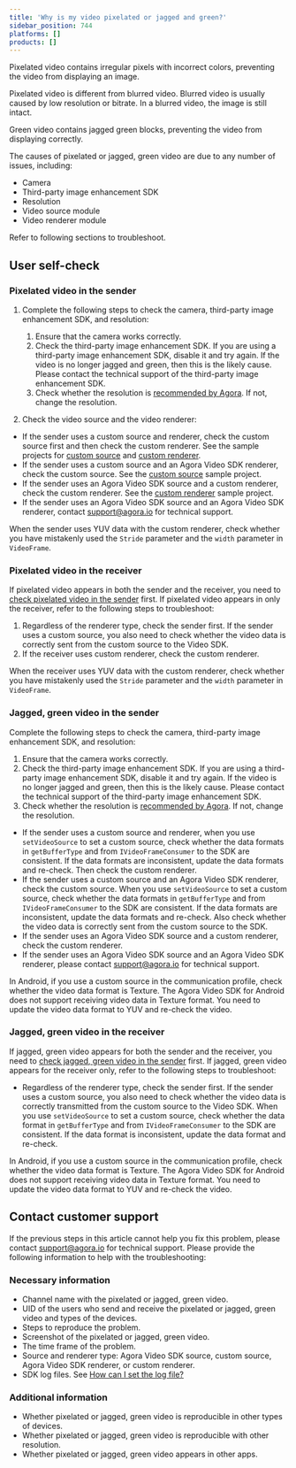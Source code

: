 ```yaml
---
title: 'Why is my video pixelated or jagged and green?'
sidebar_position: 744
platforms: []
products: []
---
```



Pixelated video contains irregular pixels with incorrect colors, preventing the video from displaying an image.

<div class="alert note">
  Pixelated video is different from blurred video. Blurred video is usually caused by low resolution
  or bitrate. In a blurred video, the image is still intact.
</div>

Green video contains jagged green blocks, preventing the video from displaying correctly.

The causes of pixelated or jagged, green video are due to any number of issues, including:

- Camera
- Third-party image enhancement SDK
- Resolution
- Video source module
- Video renderer module

Refer to following sections to troubleshoot.

## User self-check

<a id="pixelated_sender"></a>

### Pixelated video in the sender

1. Complete the following steps to check the camera, third-party image enhancement SDK, and resolution:

   1. Ensure that the camera works correctly.
   2. Check the third-party image enhancement SDK. If you are using a third-party image enhancement SDK, disable it and try again. If the video is no longer jagged and green, then this is the likely cause. Please contact the technical support of the third-party image enhancement SDK.
   3. Check whether the resolution is [recommended by Agora](/help/integration-issues/video_profile/). If not, change the resolution.

2. Check the video source and the video renderer:

- If the sender uses a custom source and renderer, check the custom source first and then check the custom renderer. See the sample projects for [custom source](https://github.com/AgoraIO/Advanced-Video/blob/dev/backup/Custom-Media-Device/Agora-Custom-Media-Device-Android/README.md) and [custom renderer](https://github.com/AgoraIO/Advanced-Video/tree/master/Android/sample-custom-render).
- If the sender uses a custom source and an Agora Video SDK renderer, check the custom source. See the [custom source](https://github.com/AgoraIO/Advanced-Video/blob/dev/backup/Custom-Media-Device/Agora-Custom-Media-Device-Android) sample project.
- If the sender uses an Agora Video SDK source and a custom renderer, check the custom renderer. See the [custom renderer](https://github.com/AgoraIO/Advanced-Video/blob/dev/backup/Custom-Media-Device/Agora-Custom-Media-Device-Android) sample project.
- If the sender uses an Agora Video SDK source and an Agora Video SDK renderer, contact [support@agora.io](mailto:support@agora.io) for technical support.

When the sender uses YUV data with the custom renderer, check whether you have mistakenly used the `Stride` parameter and the `width` parameter in <Link to="{{Global.API_REF_ANDROID_ROOT}}/rtc_api_overview.html">`VideoFrame`</Link>.

### Pixelated video in the receiver

If pixelated video appears in both the sender and the receiver, you need to [check pixelated video in the sender](#pixelated_sender) first. If pixelated video appears in only the receiver, refer to the following steps to troubleshoot:

1. Regardless of the renderer type, check the sender first. If the sender uses a custom source, you also need to check whether the video data is correctly sent from the custom source to the Video SDK.
2. If the receiver uses custom renderer, check the custom renderer.

When the receiver uses YUV data with the custom renderer, check whether you have mistakenly used the
`Stride` parameter and the `width` parameter in <Link to="{{Global.API_REF_ANDROID_ROOT}}/rtc_api_overview.html">`VideoFrame`</Link>.

<a id="green_sender"></a>

### Jagged, green video in the sender

Complete the following steps to check the camera, third-party image enhancement SDK, and resolution:

1. Ensure that the camera works correctly.
2. Check the third-party image enhancement SDK. If you are using a third-party image enhancement SDK, disable it and try again. If the video is no longer jagged and green, then this is the likely cause. Please contact the technical support of the third-party image enhancement SDK.
3. Check whether the resolution is [recommended by Agora](/help/integration-issues/video_profile/). If not, change the resolution.

- If the sender uses a custom source and renderer, when you use <Link to="{{Global.API_REF_ANDROID_ROOT}}/rtc_api_overview.html">`setVideoSource`</Link> to set a custom source, check whether the data formats in `getBufferType` and from `IVideoFrameConsumer` to the SDK are consistent. If the data formats are inconsistent, update the data formats and re-check. Then check the custom renderer.
- If the sender uses a custom source and an Agora Video SDK renderer, check the custom source. When you use `setVideoSource` to set a custom source, check whether the data formats in `getBufferType` and from `IVideoFrameConsumer` to the SDK are consistent. If the data formats are inconsistent, update the data formats and re-check. Also check whether the video data is correctly sent from the custom source to the SDK.
- If the sender uses an Agora Video SDK source and a custom renderer, check the custom renderer.
- If the sender uses an Agora Video SDK source and an Agora Video SDK renderer, please contact [support@agora.io](mailto:support@agora.io) for technical support.

In Android, if you use a custom source in the communication profile, check whether the video data format is Texture. The Agora Video SDK for Android does not support receiving video data in Texture format. You need to update the video data format to YUV and re-check the video.

### Jagged, green video in the receiver

If jagged, green video appears for both the sender and the receiver, you need to [check jagged, green video in the sender](#green_sender) first. If jagged, green video appears for the receiver only, refer to the following steps to troubleshoot:

- Regardless of the renderer type, check the sender first. If the sender uses a custom source, you also need to check whether the video data is correctly transmitted from the custom source to the Video SDK. When you use `setVideoSource` to set a custom source, check whether the data format in `getBufferType` and from `IVideoFrameConsumer` to the SDK are consistent. If the data format is inconsistent, update the data format and re-check.

In Android, if you use a custom source in the communication profile, check whether the video data format is Texture. The Agora Video SDK for Android does not support receiving video data in Texture format. You need to update the video data format to YUV and re-check the video.

## Contact customer support

If the previous steps in this article cannot help you fix this problem, please contact [support@agora.io](mailto:support@agora.io) for technical support. Please provide the following information to help with the troubleshooting:

### Necessary information

- Channel name with the pixelated or jagged, green video.
- UID of the users who send and receive the pixelated or jagged, green video and types of the devices.
- Steps to reproduce the problem.
- Screenshot of the pixelated or jagged, green video.
- The time frame of the problem.
- Source and renderer type: Agora Video SDK source, custom source, Agora Video SDK renderer, or custom renderer.
- SDK log files. See [How can I set the log file?](../../help/integration-issues/log)

### Additional information

- Whether pixelated or jagged, green video is reproducible in other types of devices.
- Whether pixelated or jagged, green video is reproducible with other resolution.
- Whether pixelated or jagged, green video appears in other apps.

